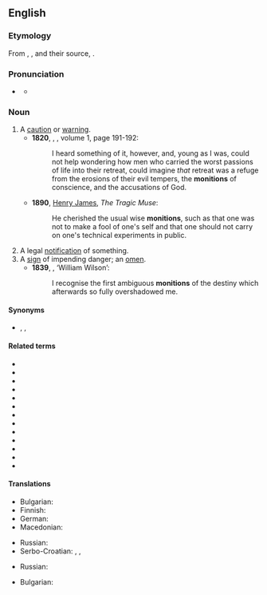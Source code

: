 ==English==
{{was wotd|2011|November|26}}

===Etymology===
From {{etyl|xno|en}} {{m|fro|monicion}}, {{etyl|frm|en}} {{m|frm|monicion}}, and their source, {{etyl|la|en}} {{m|la|monitio|monitiō|warning, admonition}}.

===Pronunciation===
* {{a|UK}} {{IPA|en|/məˈnɪʃn̩/}}
** {{audio|en|LL-Q1860 (eng)-Vealhurl-monition.wav ‎|Audio (UK)}}

===Noun===
{{en-noun}}

# A [[caution]] or [[warning]]. {{defdate|from 14th c.}}
#* '''1820''', {{w|Charles Maturin}}, ''{{w|Melmoth the Wanderer}}'', volume 1, page 191-192:
#*: I heard something of it, however, and, young as I was, could not help wondering how men who carried the worst passions of life into their retreat, could imagine ''that'' retreat was a refuge from the erosions of their evil tempers, the '''monitions''' of conscience, and the accusations of God.
#* '''1890''', [[w:Henry James|Henry James]], ''The Tragic Muse'':
#*: He cherished the usual wise '''monitions''', such as that one was not to make a fool of one's self and that one should not carry on one's technical experiments in public.
# A legal [[notification]] of something. {{defdate|from 15th c.}}
# A [[sign]] of impending danger; an [[omen]]. {{defdate|from 15th c.}}
#* '''1839''', {{w|Edgar Allan Poe}}, ‘William Wilson’:
#*: I recognise the first ambiguous '''monitions''' of the destiny which afterwards so fully overshadowed me.

====Synonyms====
* {{sense|caution or warning}} {{l|en|caution}}, {{l|en|exhortation}}, {{l|en|warning}}

====Related terms====
* {{l|en|monish}}
* {{l|en|monishment}}
* {{l|en|admonish}}
* {{l|en|admonishment}}
* {{l|en|admonition}}
* {{l|en|commonition}}
* {{l|en|foremonish}}
* {{l|en|permonish}}
* {{l|en|premonish}}
* {{l|en|premonishment}}
* {{l|en|premonition}}
* {{l|en|submonish}}
* {{l|en|submonition}}

====Translations====
{{trans-top|caution or warning}}
* Bulgarian: {{t+|bg|предупреждение|n}}
* Finnish: {{t+|fi|varoitus}}
* German: {{t+|de|Mahnung|f}}
* Macedonian: {{t|mk|предупредување|n}}
{{trans-mid}}
* Russian: {{t+|ru|предупреждение|n}}
* Serbo-Croatian: {{t+|sh|savjet|m}}, {{t+|sh|opomena|f}}, {{t+|sh|upozorenje|n}}
{{trans-bottom}}

{{trans-top|legal notification}}
* Russian: {{t+|ru|уведомление|n}}
{{trans-mid}}
{{trans-bottom}}

{{trans-top|omen}}
{{trans-mid}}
* Bulgarian: {{t+|bg|поличба|f}}
{{trans-bottom}}